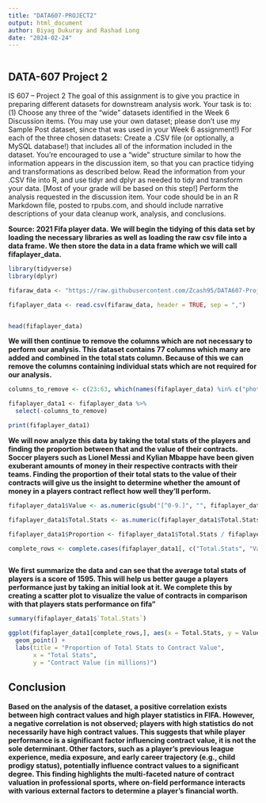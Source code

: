 ```yaml
---
title: "DATA607-PROJECT2"
output: html_document
author: Biyag Dukuray and Rashad Long
date: "2024-02-24"
---
```


```r

```

## DATA-607 Project 2

IS 607 – Project 2
The goal of this assignment is to give you practice in preparing different datasets for downstream
analysis work.
Your task is to:
  (1) Choose any three of the “wide” datasets identified in the Week 6 Discussion items. (You may
use your own dataset; please don’t use my Sample Post dataset, since that was used in your
Week 6 assignment!) For each of the three chosen datasets:
  Create a .CSV file (or optionally, a MySQL database!) that includes all of the information
included in the dataset. You’re encouraged to use a “wide” structure similar to how the
information appears in the discussion item, so that you can practice tidying and
transformations as described below.
  Read the information from your .CSV file into R, and use tidyr and dplyr as needed to
tidy and transform your data. [Most of your grade will be based on this step!]
  Perform the analysis requested in the discussion item.
  Your code should be in an R Markdown file, posted to rpubs.com, and should include
narrative descriptions of your data cleanup work, analysis, and conclusions.

**Source: 2021 Fifa player data.**
**We will begin the tidying of this data set by loading the necessary libraries as well as loading the raw csv file into a data frame. We then store the data in a data frame which we will call fifaplayer_data.**


```r
library(tidyverse)
library(dplyr)

fifaraw_data <- "https://raw.githubusercontent.com/Zcash95/DATA607-Project2/main/fifa21_raw_data.csv"

fifaplayer_data <- read.csv(fifaraw_data, header = TRUE, sep = ",")


head(fifaplayer_data)
```

**We will then continue to remove the columns which are not necessary to perform our analysis. This dataset contains 77 columns which many are added and combined in the total stats column. Because of this we can remove the columns containing individual stats which are not required for our analysis.** 

```r
columns_to_remove <- c(23:63, which(names(fifaplayer_data) %in% c("photoUrl", "playerUrl", "Hits")))

fifaplayer_data1 <- fifaplayer_data %>%
  select(-columns_to_remove)

print(fifaplayer_data1)
```
**We will now analyze this data by taking the total stats of the players and finding the proportion between that and the value of their contracts. Soccer players such as Lionel Messi and Kylian Mbappe have been given exuberant amounts of money in their respective contracts with their teams. Finding the proportion of their total stats to the value of their contracts will give us the insight to determine whether the amount of money in a players contract reflect how well they'll perform.**

```r
fifaplayer_data1$Value <- as.numeric(gsub("[^0-9.]", "", fifaplayer_data1$Value))

fifaplayer_data1$Total.Stats <- as.numeric(fifaplayer_data1$Total.Stats)

fifaplayer_data1$Proportion <- fifaplayer_data1$Total.Stats / fifaplayer_data1$Value

complete_rows <- complete.cases(fifaplayer_data1[, c("Total.Stats", "Value")])



```

**We first summarize the data and can see that the average total stats of players is a score of 1595. This will help us better gauge a players performance just by taking an initial look at it. We complete this by creating a scatter plot to visualize the value of contracts in comparison with that players stats performance on fifa"**

```r
summary(fifaplayer_data1$`Total.Stats`)

ggplot(fifaplayer_data1[complete_rows,], aes(x = Total.Stats, y = Value)) +
  geom_point() +
  labs(title = "Proportion of Total Stats to Contract Value",
       x = "Total Stats",
       y = "Contract Value (in millions)")


```



## Conclusion

**Based on the analysis of the dataset, a positive correlation exists between high contract values and high player statistics in FIFA. However, a negative correlation is not observed; players with high statistics do not necessarily have high contract values. This suggests that while player performance is a significant factor influencing contract value, it is not the sole determinant. Other factors, such as a player's previous league experience, media exposure, and early career trajectory (e.g., child prodigy status), potentially influence contract values to a significant degree. This finding highlights the multi-faceted nature of contract valuation in professional sports, where on-field performance interacts with various external factors to determine a player's financial worth.**
